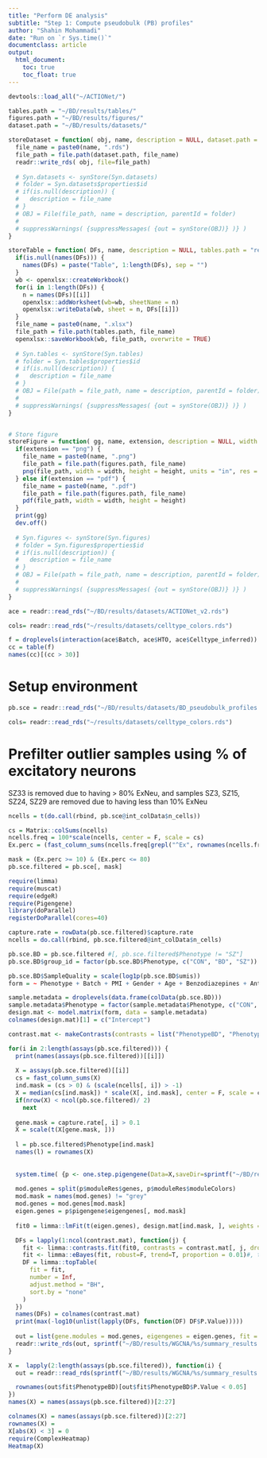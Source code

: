 ```yaml
---
title: "Perform DE analysis"
subtitle: "Step 1: Compute pseudobulk (PB) profiles"
author: "Shahin Mohammadi"
date: "Run on `r Sys.time()`"
documentclass: article
output:
  html_document:
    toc: true
    toc_float: true
---
```


```r
devtools::load_all("~/ACTIONet/")

tables.path = "~/BD/results/tables/"
figures.path = "~/BD/results/figures/"
dataset.path = "~/BD/results/datasets/"

```

```r
storeDataset = function( obj, name, description = NULL, dataset.path = "results/datasets"){
  file_name = paste0(name, ".rds")
  file_path = file.path(dataset.path, file_name)
  readr::write_rds( obj, file=file_path)
  
  # Syn.datasets <- synStore(Syn.datasets)
  # folder = Syn.datasets$properties$id
  # if(is.null(description)) {
  #   description = file_name
  # }	
  # OBJ = File(file_path, name = description, parentId = folder)
  # 
  # suppressWarnings( {suppressMessages( {out = synStore(OBJ)} )} )	
}

storeTable = function( DFs, name, description = NULL, tables.path = "results/tables"){
  if(is.null(names(DFs))) {
    names(DFs) = paste("Table", 1:length(DFs), sep = "")
  }
  wb <- openxlsx::createWorkbook()
  for(i in 1:length(DFs)) {
    n = names(DFs)[[i]] 
    openxlsx::addWorksheet(wb=wb, sheetName = n)
    openxlsx::writeData(wb, sheet = n, DFs[[i]]) 
  }
  file_name = paste0(name, ".xlsx")
  file_path = file.path(tables.path, file_name)
  openxlsx::saveWorkbook(wb, file_path, overwrite = TRUE)
  
  # Syn.tables <- synStore(Syn.tables)
  # folder = Syn.tables$properties$id
  # if(is.null(description)) {
  #   description = file_name
  # }
  # OBJ = File(path = file_path, name = description, parentId = folder)
  # 
  # suppressWarnings( {suppressMessages( {out = synStore(OBJ)} )} )	
}


# Store figure
storeFigure = function( gg, name, extension, description = NULL, width = 10, height = 8, figures.path = "results/figures"){
  if(extension == "png") {
    file_name = paste0(name, ".png")
    file_path = file.path(figures.path, file_name)
    png(file_path, width = width, height = height, units = "in", res = 300)
  } else if(extension == "pdf") {
    file_name = paste0(name, ".pdf")
    file_path = file.path(figures.path, file_name)
    pdf(file_path, width = width, height = height)
  }
  print(gg)
  dev.off()
  
  # Syn.figures <- synStore(Syn.figures)
  # folder = Syn.figures$properties$id
  # if(is.null(description)) {
  #   description = file_name
  # }  
  # OBJ = File(path = file_path, name = description, parentId = folder)
  # 
  # suppressWarnings( {suppressMessages( {out = synStore(OBJ)} )} )
}
```


```r
ace = readr::read_rds("~/BD/results/datasets/ACTIONet_v2.rds")

cols= readr::read_rds("~/results/datasets/celltype_colors.rds")

```

```r
f = droplevels(interaction(ace$Batch, ace$HTO, ace$Celltype_inferred))
cc = table(f)
names(cc)[(cc > 30)]

```


# Setup environment
```r
pb.sce = readr::read_rds("~/BD/results/datasets/BD_pseudobulk_profiles.rds")

cols= readr::read_rds("~/results/datasets/celltype_colors.rds")

```

# Prefilter outlier samples using % of excitatory neurons
SZ33 is removed due to having > 80% ExNeu, and samples SZ3, SZ15, SZ24, SZ29 are removed due to having less than 10% ExNeu
```r
ncells = t(do.call(rbind, pb.sce@int_colData$n_cells))

cs = Matrix::colSums(ncells)
ncells.freq = 100*scale(ncells, center = F, scale = cs)
Ex.perc = (fast_column_sums(ncells.freq[grepl("^Ex", rownames(ncells.freq)) & !grepl("^Ex-NRGN", rownames(ncells.freq)), ]))

mask = (Ex.perc >= 10) & (Ex.perc <= 80) 
pb.sce.filtered = pb.sce[, mask]

```

```r
require(limma)
require(muscat)
require(edgeR)
require(Pigengene)
library(doParallel)
registerDoParallel(cores=40)

capture.rate = rowData(pb.sce.filtered)$capture.rate
ncells = do.call(rbind, pb.sce.filtered@int_colData$n_cells)

pb.sce.BD = pb.sce.filtered #[, pb.sce.filtered$Phenotype != "SZ"]
pb.sce.BD$group_id = factor(pb.sce.BD$Phenotype, c("CON", "BD", "SZ"))

pb.sce.BD$SampleQuality = scale(log1p(pb.sce.BD$umis))
form = ~ Phenotype + Batch + PMI + Gender + Age + Benzodiazepines + Anticonvulsants + AntipsychTyp + AntipsychAtyp + Antidepress + SampleQuality

sample.metadata = droplevels(data.frame(colData(pb.sce.BD)))
sample.metadata$Phenotype = factor(sample.metadata$Phenotype, c("CON", "BD", "SZ"))
design.mat <- model.matrix(form, data = sample.metadata)
colnames(design.mat)[1] = c("Intercept")

contrast.mat <- makeContrasts(contrasts = list("PhenotypeBD", "PhenotypeBD-PhenotypeSZ", "(PhenotypeBD+PhenotypeSZ)/2", "PhenotypeSZ", "PhenotypeSZ-PhenotypeBD"), levels = design.mat)

for(i in 2:length(assays(pb.sce.filtered))) {
  print(names(assays(pb.sce.filtered))[[i]])
  
  X = assays(pb.sce.filtered)[[i]]
  cs = fast_column_sums(X)
  ind.mask = (cs > 0) & (scale(ncells[, i]) > -1)
  X = median(cs[ind.mask]) * scale(X[, ind.mask], center = F, scale = cs[ind.mask])
  if(nrow(X) < ncol(pb.sce.filtered)/ 2) 
    next
  
  gene.mask = capture.rate[, i] > 0.1
  X = scale(t(X[gene.mask, ]))
  
  l = pb.sce.filtered$Phenotype[ind.mask]
  names(l) = rownames(X)
  
  
  system.time( {p <- one.step.pigengene(Data=X,saveDir=sprintf("~/BD/results/WGCNA/%s", names(assays(pb.sce))[[i]]), bnNum=0, verbose=1, seed=1, Labels=l, toCompact=FALSE, doHeat=TRUE)} )
  
  mod.genes = split(p$moduleRes$genes, p$moduleRes$moduleColors)
  mod.mask = names(mod.genes) != "grey"
  mod.genes = mod.genes[mod.mask]  
  eigen.genes = p$pigengene$eigengenes[, mod.mask]
  
  fit0 = limma::lmFit(t(eigen.genes), design.mat[ind.mask, ], weights = ncells[ind.mask, i])

  DFs = lapply(1:ncol(contrast.mat), function(j) {
    fit <- limma::contrasts.fit(fit0, contrasts = contrast.mat[, j, drop = F])
    fit <- limma::eBayes(fit, robust=F, trend=T, proportion = 0.01)#, trend = TRUE, proportion = 0.05)
    DF = limma::topTable(
      fit = fit,
      number = Inf,
      adjust.method = "BH",
      sort.by = "none"
    )  
  })  
  names(DFs) = colnames(contrast.mat)
  print(max(-log10(unlist(lapply(DFs, function(DF) DF$P.Value)))))
  
  out = list(gene.modules = mod.genes, eigengenes = eigen.genes, fit = DFs)
  readr::write_rds(out, sprintf("~/BD/results/WGCNA/%s/summary_results.rds", names(assays(pb.sce))[[i]]))
}

```

```r

X =  lapply(2:length(assays(pb.sce.filtered)), function(i) {
  out = readr::read_rds(sprintf("~/BD/results/WGCNA/%s/summary_results.rds", names(assays(pb.sce))[[i]]))

  rownames(out$fit$PhenotypeBD)[out$fit$PhenotypeBD$P.Value < 0.05]
})
names(X) = names(assays(pb.sce.filtered))[2:27]

colnames(X) = names(assays(pb.sce.filtered))[2:27]
rownames(X) = 
X[abs(X) < 3] = 0
require(ComplexHeatmap)
Heatmap(X)

```


